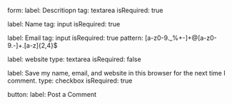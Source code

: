 form:
label: Descritiopn
tag: textarea
isRequired: true

label: Name
tag: input
isRequired: true

label: Email
tag: input
isRequired: true
pattern: [a-z0-9._%+-]+@[a-z0-9.-]+\.[a-z]{2,4}$

label: website
type: textarea
isRequired: false

label: Save my name, email, and website in this browser for the next time I comment.
type: checkbox
isRequired: true

button:
label: Post a Comment
